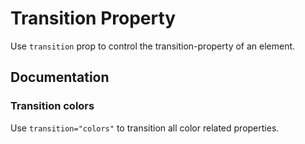 
# Transition Property

Use `transition` prop to control the transition-property of an element.

<Scale values="transition" />

## Documentation

### Transition colors

Use `transition="colors"` to transition all color related properties.

<Demo component="transition/colors-usage" />
